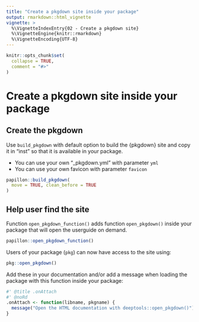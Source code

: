 ```yaml
---
title: "Create a pkgdown site inside your package"
output: rmarkdown::html_vignette
vignette: >
  %\VignetteIndexEntry{02 - Create a pkgdown site}
  %\VignetteEngine{knitr::rmarkdown}
  %\VignetteEncoding{UTF-8}
---
```


<script type="text/javascript">
$(document).ready(function () {
  window.initializeCodeFolding("show" === "show");
});
</script>

```r
knitr::opts_chunk$set(
  collapse = TRUE,
  comment = "#>"
)
```

# Create a pkgdown site inside your package

## Create the pkgdown

Use `build_pkgdown` with default option to build the {pkgdown} site and copy it in "inst" so that it is available in your package.

- You can use your own "_pkgdown.yml" with parameter `yml`
- You can use your own favicon with parameter `favicon`

```r
papillon::build_pkgdown(
  move = TRUE, clean_before = TRUE
)
```

## Help user find the site

Function `open_pkgdown_function()` adds function `open_pkgdown()` inside your package that will open the userguide on demand.

```r
papillon::open_pkgdown_function()
```

Users of your package (`pkg`) can now have access to the site using:  

```r
pkg::open_pkgdown()
```

Add these in your documentation and/or add a message when loading the package with this function inside your package:

```r
#' @title .onAttach
#' @noRd
.onAttach <- function(libname, pkgname) {
  message("Open the HTML documentation with deeptools::open_pkgdown()")
}
```
